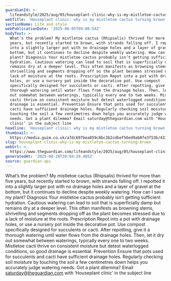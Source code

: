 ```yaml
---
guardianId: >-
  lifeandstyle/2025/aug/05/houseplant-clinic-why-is-my-mistletoe-cactus-turning-brown
webTitle: 'Houseplant clinic: why is my mistletoe cactus turning brown?'
sectionName: Life and style
webPublicationDate: '2025-08-05T09:00:54Z'
bodyText: >-
  What’s the problem? My mistletoe cactus (Rhipsalis) thrived for more than five
  years, but recently started to brown, with strands falling off. I repotted it
  into a slightly larger pot with no drainage holes and a layer of gravel at the
  bottom, but it continues to decline despite weekly watering. How can I save my
  plant? Diagnosis Your mistletoe cactus probably isn’t getting sufficient
  hydration. Cautious watering can lead to soil that is superficially damp but
  remains dry at a deeper level. This often manifests as browning stems,
  shrivelling and segments dropping off as the plant becomes stressed due to a
  lack of moisture at the roots. Prescription Repot into a pot with drainage
  holes, or use a nursery pot inside the decorative pot. Use compost
  specifically designed for succulents or cacti. After repotting, give it a
  thorough watering until water flows from the drainage holes. Then, let it dry
  out somewhat between waterings, typically every one to two weeks. Mistletoe
  cacti thrive on consistent moisture but detest waterlogged conditions, so good
  drainage is essential. Prevention Ensure that pots used for succulents and
  cacti have sufficient drainage holes. Regularly checking soil moisture by
  touching the soil a few centimetres down helps you accurately judge watering
  needs. Got a plant dilemma? Email saturday@theguardian.com with ‘Houseplant
  clinic’ in the subject line
headline: 'Houseplant clinic: why is my mistletoe cactus turning brown?'
thumbnail: >-
  https://media.guim.co.uk/a7dc697bea859c8bc3b2cdbef56ed9ab0fe3f53b/431_0_4306_3445/500.jpg
slug: houseplant-clinic-why-is-my-mistletoe-cactus-turning-brown
webUrl: >-
  https://www.theguardian.com/lifeandstyle/2025/aug/05/houseplant-clinic-why-is-my-mistletoe-cactus-turning-brown
generatedAt: '2025-08-28T20:04:29.465Z'
source: guardian-api
---
```

What’s the problem? My mistletoe cactus (Rhipsalis) thrived for more than five years, but recently started to brown, with strands falling off. I repotted it into a slightly larger pot with no drainage holes and a layer of gravel at the bottom, but it continues to decline despite weekly watering. How can I save my plant? Diagnosis Your mistletoe cactus probably isn’t getting sufficient hydration. Cautious watering can lead to soil that is superficially damp but remains dry at a deeper level. This often manifests as browning stems, shrivelling and segments dropping off as the plant becomes stressed due to a lack of moisture at the roots. Prescription Repot into a pot with drainage holes, or use a nursery pot inside the decorative pot. Use compost specifically designed for succulents or cacti. After repotting, give it a thorough watering until water flows from the drainage holes. Then, let it dry out somewhat between waterings, typically every one to two weeks. Mistletoe cacti thrive on consistent moisture but detest waterlogged conditions, so good drainage is essential. Prevention Ensure that pots used for succulents and cacti have sufficient drainage holes. Regularly checking soil moisture by touching the soil a few centimetres down helps you accurately judge watering needs. Got a plant dilemma? Email saturday@theguardian.com with ‘Houseplant clinic’ in the subject line
